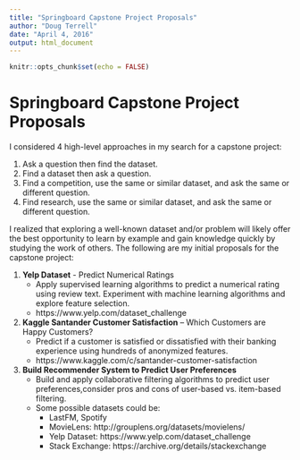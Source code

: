 ```yaml
---
title: "Springboard Capstone Project Proposals"
author: "Doug Terrell"
date: "April 4, 2016"
output: html_document
---
```


```r
knitr::opts_chunk$set(echo = FALSE)
```

# Springboard Capstone Project Proposals




I considered 4 high-level approaches in my search for a capstone project:

1.	Ask a question then find the dataset.
2.	Find a dataset then ask a question.
3.	Find a competition, use the same or similar dataset, and ask the same or different question.
4.	Find research, use the same or similar dataset, and ask the same or different question.

I realized that exploring a well-known dataset and/or problem will likely offer the best opportunity to learn by example and gain knowledge quickly by studying the work of others.  The following are my initial proposals for the capstone project:

1.	**Yelp Dataset** - Predict Numerical Ratings
    * Apply supervised learning algorithms to predict a numerical rating using review text.  Experiment with machine learning algorithms and explore feature
    selection.
    * https://www.yelp.com/dataset_challenge

2.	**Kaggle Santander Customer Satisfaction** – Which Customers are Happy Customers?
    * Predict if a customer is satisfied or dissatisfied with their banking
    experience using hundreds of anonymized features.
    * https://www.kaggle.com/c/santander-customer-satisfaction

3.	**Build Recommender System to Predict User Preferences**
    * Build and apply collaborative filtering algorithms to predict user         
    preferences,consider pros and cons of user-based vs. item-based filtering.  
    * Some possible datasets could be:
      * LastFM, Spotify
      * MovieLens: http://grouplens.org/datasets/movielens/
      * Yelp Dataset: https://www.yelp.com/dataset_challenge
      * Stack Exchange: https://archive.org/details/stackexchange
